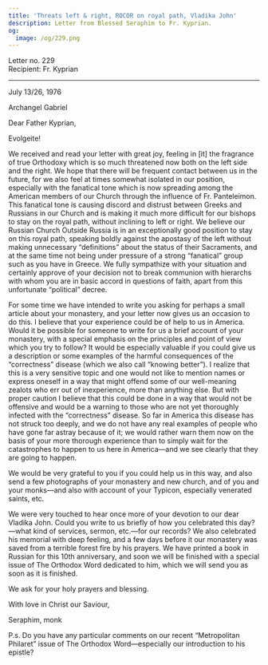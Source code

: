 ```yaml
---
title: 'Threats left & right, ROCOR on royal path, Vladika John'
description: Letter from Blessed Seraphim to Fr. Kyprian.
og:
  image: /og/229.png
---
```


<div style={{textAlign:'right', fontFamily:'monospace'}}>Letter no. 229</div>
<div style={{textAlign:'left', fontFamily:'monospace'}}>Recipient: Fr. Kyprian</div>

---

July 13/26, 1976

Archangel Gabriel

Dear Father Kyprian,

Evolgeite!

We received and read your letter with great joy, feeling in [it] the fragrance of true Orthodoxy which is so much threatened now both on the left side and the right. We hope that there will be frequent contact between us in the future, for we also feel at times somewhat isolated in our position, especially with the fanatical tone which is now spreading among the American members of our Church through the influence of Fr. Panteleimon. This fanatical tone is causing discord and distrust between Greeks and Russians in our Church and is making it much more difficult for our bishops to stay on the royal path, without inclining to left or right. We believe our Russian Church Outside Russia is in an exceptionally good position to stay on this royal path, speaking boldly against the apostasy of the left without making unnecessary “definitions” about the status of their Sacraments, and at the same time not being under pressure of a strong “fanatical” group such as you have in Greece. We fully sympathize with your situation and certainly approve of your decision not to break communion with hierarchs with whom you are in basic accord in questions of faith, apart from this unfortunate “political” decree.

For some time we have intended to write you asking for perhaps a small article about your monastery, and your letter now gives us an occasion to do this. I believe that your experience could be of help to us in America. Would it be possible for someone to write for us a brief account of your monastery, with a special emphasis on the principles and point of view which you try to follow? It would be especially valuable if you could give us a description or some examples of the harmful consequences of the “correctness” disease (which we also call “knowing better”). I realize that this is a very sensitive topic and one would not like to mention names or express oneself in a way that might offend some of our well-meaning zealots who err out of inexperience, more than anything else. But with proper caution I believe that this could be done in a way that would not be offensive and would be a warning to those who are not yet thoroughly infected with the “correctness” disease. So far in America this disease has not struck too deeply, and we do not have any real examples of people who have gone far astray because of it; we would rather warn them now on the basis of your more thorough experience than to simply wait for the catastrophes to happen to us here in America—and we see clearly that they are going to happen.

We would be very grateful to you if you could help us in this way, and also send a few photographs of your monastery and new church, and of you and your monks—and also with account of your Typicon, especially venerated saints, etc.

We were very touched to hear once more of your devotion to our dear Vladika John. Could you write to us briefly of how you celebrated this day?—what kind of services, sermon, etc.—for our records? We also celebrated his memorial with deep feeling, and a few days before it our monastery was saved from a terrible forest fire by his prayers. We have printed a book in Russian for this 10th anniversary, and soon we will be finished with a special issue of The Orthodox Word dedicated to him, which we will send you as soon as it is finished.

We ask for your holy prayers and blessing.

With love in Christ our Saviour,

Seraphim, monk

P.s. Do you have any particular comments on our recent “Metropolitan Philaret” issue of The Orthodox Word—especially our introduction to his epistle?
